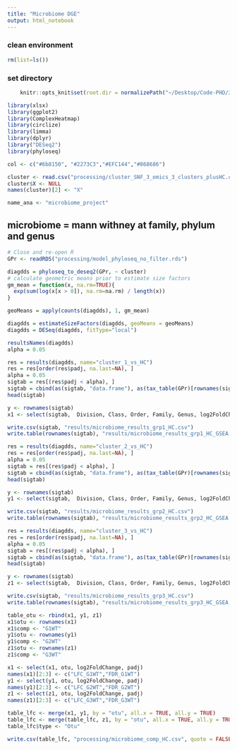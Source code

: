 ```yaml
---
title: "Microbiome DGE"
output: html_notebook
---
```



### clean environment
```r
rm(list=ls())
```

### set directory
```r
    knitr::opts_knit$set(root.dir = normalizePath("~/Desktop/Code-PHD/3_layers_integration/")) 
```

```r
library(xlsx)
library(ggplot2)
library(ComplexHeatmap)
library(circlize)
library(limma)
library(dplyr)
library("DESeq2")
library(phyloseq)
```

```r
col <- c("#6b8150", "#2273C3","#EFC144","#868686")
```


```r
cluster <- read.csv("processing/cluster_SNF_3_omics_3_clusters_plusHC.csv")
cluster$X <- NULL
names(cluster)[2] <- "X"
```


```r
name_ana <- "microbiome_project"
```

## microbiome = mann withney at family, phylum and genus
```r
# Close and re-open R
GPr <- readRDS("processing/model_phyloseq_no_filter.rds")

diagdds = phyloseq_to_deseq2(GPr, ~ cluster)
# calculate geometric means prior to estimate size factors
gm_mean = function(x, na.rm=TRUE){
  exp(sum(log(x[x > 0]), na.rm=na.rm) / length(x))
}

geoMeans = apply(counts(diagdds), 1, gm_mean)

diagdds = estimateSizeFactors(diagdds, geoMeans = geoMeans)
diagdds = DESeq(diagdds, fitType="local")
```

```r
resultsNames(diagdds)
alpha = 0.05
```

```r
res = results(diagdds, name="cluster_1_vs_HC")
res = res[order(res$padj, na.last=NA), ]
alpha = 0.05
sigtab = res[(res$padj < alpha), ]
sigtab = cbind(as(sigtab, "data.frame"), as(tax_table(GPr)[rownames(sigtab), ], "matrix"))
head(sigtab)

y <- rownames(sigtab)
x1 <- select(sigtab,  Division, Class, Order, Family, Genus, log2FoldChange, padj)

write.csv(sigtab, "results/microbiome_results_grp1_HC.csv")
write.table(rownames(sigtab), "results/microbiome_results_grp1_HC_GSEA.txt", quote = FALSE)

res = results(diagdds, name="cluster_2_vs_HC")
res = res[order(res$padj, na.last=NA), ]
alpha = 0.05
sigtab = res[(res$padj < alpha), ]
sigtab = cbind(as(sigtab, "data.frame"), as(tax_table(GPr)[rownames(sigtab), ], "matrix"))
head(sigtab)

y <- rownames(sigtab)
y1 <- select(sigtab,  Division, Class, Order, Family, Genus, log2FoldChange, padj)

write.csv(sigtab, "results/microbiome_results_grp2_HC.csv")
write.table(rownames(sigtab), "results/microbiome_results_grp2_HC_GSEA.txt", quote = FALSE)

res = results(diagdds, name="cluster_3_vs_HC")
res = res[order(res$padj, na.last=NA), ]
alpha = 0.05
sigtab = res[(res$padj < alpha), ]
sigtab = cbind(as(sigtab, "data.frame"), as(tax_table(GPr)[rownames(sigtab), ], "matrix"))
head(sigtab)

y <- rownames(sigtab)
z1 <- select(sigtab,  Division, Class, Order, Family, Genus, log2FoldChange, padj)

write.csv(sigtab, "results/microbiome_results_grp3_HC.csv")
write.table(rownames(sigtab), "results/microbiome_results_grp3_HC_GSEA.txt", quote = FALSE)
```

```r
table_otu <- rbind(x1, y1, z1)
x1$otu <- rownames(x1)
x1$comp <- "G1WT"
y1$otu <- rownames(y1)
y1$comp <- "G2WT"
z1$otu <- rownames(z1)
z1$comp <- "G3WT"
```


```r
x1 <- select(x1, otu, log2FoldChange, padj)
names(x1)[2:3] <- c("LFC_G1WT","FDR_G1WT")
y1 <- select(y1, otu, log2FoldChange, padj)
names(y1)[2:3] <- c("LFC_G2WT","FDR_G2WT")
z1 <- select(z1, otu, log2FoldChange, padj)
names(z1)[2:3] <- c("LFC_G3WT","FDR_G3WT")
```

```r
table_lfc <- merge(x1, y1, by = "otu", all.x = TRUE, all.y = TRUE)
table_lfc <- merge(table_lfc, z1, by = "otu", all.x = TRUE, all.y = TRUE)
table_lfc$type <- "Otu"
```

```r
write.csv(table_lfc, "processing/microbiome_comp_HC.csv", quote = FALSE, row.names = F)
```

